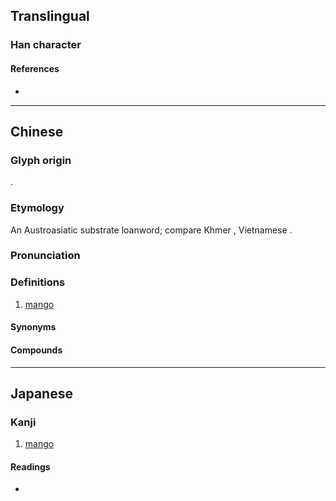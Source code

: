 {{character info/new}}
==Translingual==

===Han character===
{{Han char|rn=75|rad=木|as=13|sn=17|four=48982|canj=DTGO|ids=⿰木羨,⿰木羡}}

====References====
* {{Han ref|kx=0558.091|dkj=15707|hdz=21295.070|uh=6AA8|ud=27304|bh=ED42|bd=60738}}

----

==Chinese==
{{zh-forms|alt=榱}}

===Glyph origin===
{{Han compound|木|羨|ls=psc|c1=s|c2=p|t1=tree}}.

===Etymology===
An Austroasiatic substrate loanword; compare Khmer {{m|km|ស្វាយ||mango}}, Vietnamese {{m|vi|xoài||mango}}.

===Pronunciation===
{{zh-pron
|m=shē
|c=ce1,se1
|h=pfs=sôn
|md=suông
|mn=xm,zz,kh,tp,tn,tc,sx,yl,km,hc:soāiⁿ/qz,mg:soān/lk:soǎiⁿ
|mn-t=suain7
|cat=n
}}

===Definitions===
{{zh-hanzi}}

# {{lb|zh|Hakka|Min}} [[mango]]

====Synonyms====
{{zh-dial|芒果}}

====Compounds====
{{zh-der|檨仔|番檨|香檨|肉檨|木檨|蘋果檨|生檨仔|檨仔青|土檨仔|臺灣檨|牛𡳞脬檨}}

----

==Japanese==

===Kanji===
{{ja-kanji|grade=|rs=木13}}

# [[mango]]

====Readings====
* {{ja-readings|on=[[しゃ]] (sha)|kun=[[あんら]] (anra), [[あんもら]] (anmora), [[あんまら]] (anmara), [[まんごう]] (mangō)}}